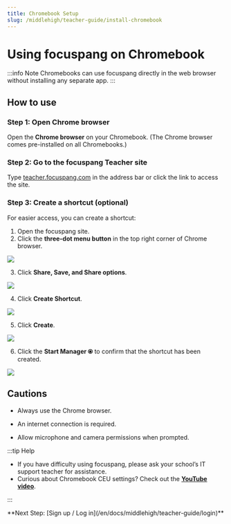 ```yaml
---
title: Chromebook Setup
slug: /middlehigh/teacher-guide/install-chromebook
---
```



# Using focuspang on Chromebook

:::info Note
Chromebooks can use focuspang directly in the web browser without installing any separate app.
:::

## How to use

### Step 1: Open Chrome browser

Open the **Chrome browser** on your Chromebook. (The Chrome browser comes pre-installed on all Chromebooks.)

### Step 2: Go to the focuspang Teacher site

Type [teacher.focuspang.com](https://teacher.focuspang.com) in the address bar or click the link to access the site.

### Step 3: Create a shortcut (optional)

For easier access, you can create a shortcut:

1. Open the focuspang site.
2. Click the **three-dot menu button** in the top right corner of Chrome browser.

<Image src="/img/en/middlehigh/teacher/00-01.png" size="lg" />

3. Click **Share, Save, and Share options**.

<Image src="/img/en/middlehigh/teacher/00-02.png" size="lg" />

4. Click **Create Shortcut**.

<Image src="/img/en/middlehigh/teacher/00-03.png" size="lg" />

5. Click **Create**.

<Image src="/img/en/middlehigh/teacher/00-04.png" size="lg" />

6. Click the **Start Manager ⦿** to confirm that the shortcut has been created.

<Image src="/img/en/middlehigh/teacher/00-05.png" size="lg" />

## Cautions

- Always use the Chrome browser.

- An internet connection is required.

- Allow microphone and camera permissions when prompted.

:::tip Help

- If you have difficulty using focuspang, please ask your school’s IT support teacher for assistance.
- Curious about Chromebook CEU settings? Check out the [**YouTube video**](https://www.youtube.com/watch?v=CLqLSEOcGyE&t=1247s).

:::

<div class="link-center">
  **Next Step: [Sign up / Log in](/en/docs/middlehigh/teacher-guide/login)**
</div>
